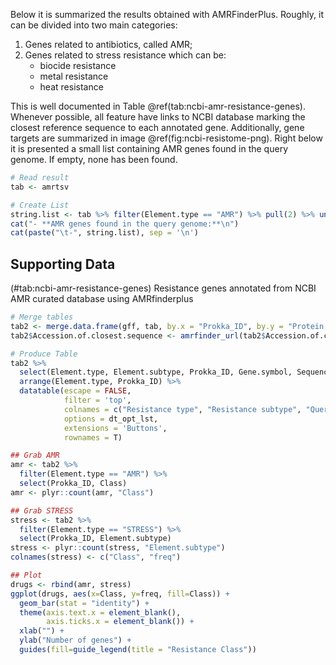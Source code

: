 Below it is summarized the results obtained with AMRFinderPlus. Roughly, it can be divided into two main categories: 

1. Genes related to antibiotics, called AMR;
2. Genes related to stress resistance which can be:
    + biocide resistance
    + metal resistance
    + heat resistance

This is well documented in Table \@ref(tab:ncbi-amr-resistance-genes). Whenever possible, all feature have links to NCBI database marking the closest reference sequence to each annotated gene. Additionally, gene targets are summarized in image \@ref(fig:ncbi-resistome-png). Right below it is presented a small list containing AMR genes found in the query genome. If empty, none has been found.

```r
# Read result
tab <- amrtsv

# Create List
string.list <- tab %>% filter(Element.type == "AMR") %>% pull(2) %>% unique()
cat("- **AMR genes found in the query genome:**\n")
cat(paste("\t-", string.list), sep = '\n')
```

## Supporting Data

<caption>(#tab:ncbi-amr-resistance-genes) Resistance genes annotated from NCBI AMR curated database using AMRfinderplus</caption>
```r
# Merge tables
tab2 <- merge.data.frame(gff, tab, by.x = "Prokka_ID", by.y = "Protein.identifier", all.y = TRUE, all.x = FALSE)
tab2$Accession.of.closest.sequence <- amrfinder_url(tab2$Accession.of.closest.sequence)

# Produce Table
tab2 %>%
  select(Element.type, Element.subtype, Prokka_ID, Gene.symbol, Sequence.name, Class, Subclass, Method, Accession.of.closest.sequence, `Query Protein Coordinates`) %>%
  arrange(Element.type, Prokka_ID) %>%
  datatable(escape = FALSE,
            filter = 'top',
            colnames = c("Resistance type", "Resistance subtype", "Query protein", "Gene", "Product", "Resistance Class", "Resistance subclass", "Detection method", "Ref. Accession", "Genomic coordinates"),
            options = dt_opt_lst,
            extensions = 'Buttons',
            rownames = T)
```

```r
## Grab AMR
amr <- tab2 %>%
  filter(Element.type == "AMR") %>%
  select(Prokka_ID, Class)
amr <- plyr::count(amr, "Class")

## Grab STRESS
stress <- tab2 %>%
  filter(Element.type == "STRESS") %>%
  select(Prokka_ID, Element.subtype)
stress <- plyr::count(stress, "Element.subtype")
colnames(stress) <- c("Class", "freq")

## Plot
drugs <- rbind(amr, stress)
ggplot(drugs, aes(x=Class, y=freq, fill=Class)) +
  geom_bar(stat = "identity") +
  theme(axis.text.x = element_blank(),
        axis.ticks.x = element_blank()) +
  xlab("") +
  ylab("Number of genes") +
  guides(fill=guide_legend(title = "Resistance Class"))
```
